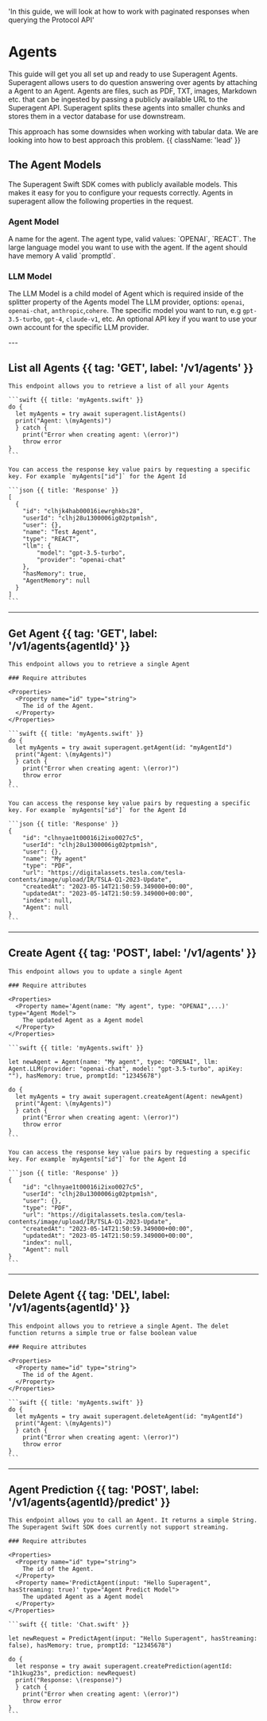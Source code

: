 
<HeroPattern />

  'In this guide, we will look at how to work with paginated responses when querying the Protocol API'

# Agents

This guide will get you all set up and ready to use Superagent Agents. Superagent allows users to do question answering over agents by attaching a Agent to an Agent. Agents are files, such as PDF, TXT, images, Markdown etc. that can be ingested by passing a publicly available URL to the Superagent API. Superagent splits these agents into smaller chunks and stores them in a vector database for use downstream.

This approach has some downsides when working with tabular data. We are looking into how to best approach this problem. {{ className: 'lead' }}

## The Agent Models

The Superagent Swift SDK comes with publicly available models. This makes it easy for you to configure your requests correctly.
Agents in superagent allow the following properties in the request.



<Row>
  <Col>

  ### Agent Model
<Properties>
  <Property name="name" type="String">
    A name for the agent.
  </Property>
  <Property name="type" type="String">
    The agent type, valid values: `OPENAI`, `REACT`.
  </Property>
  <Property name="llm" type="LLM Model">
    The large language model you want to use with the agent.
  </Property>
  <Property name="hasMemory" type="Bool?">
    If the agent should have memory
  </Property>
  <Property name="promptId" type="String?">
   A valid `promptId`.
  </Property>
</Properties>
</Col>
<Col>

### LLM Model
The LLM Model is a child model of Agent which is required inside of the splitter property of the Agents model
<Properties>
  <Property name="provider" type="String">
    The LLM provider, options: `openai`, `openai-chat`, `anthropic`,`cohere`.
  </Property>
  <Property name="model" type="String">
   The specific model you want to run, e.g `gpt-3.5-turbo`, `gpt-4`, `claude-v1`, etc.
  </Property>
  <Property name="apiKey" type="String">
    An optional API key if you want to use your own account for the specific LLM provider.
  </Property>
</Properties>
</Col>
</Row>
---

## List all Agents {{ tag: 'GET', label: '/v1/agents' }}

<Row>
  <Col>

    This endpoint allows you to retrieve a list of all your Agents

    ```swift {{ title: 'myAgents.swift' }}
    do {
      let myAgents = try await superagent.listAgents()
      print("Agent: \(myAgents)")
      } catch {
        print("Error when creating agent: \(error)")
        throw error
    }
    ```
  </Col>
  <Col sticky>

    You can access the response key value pairs by requesting a specific key. For example `myAgents["id"]` for the Agent Id

    ```json {{ title: 'Response' }}
    [
      {
        "id": "clhjk4hab00016iewrghkbs28",
        "userId": "clhj28u1300006ig02ptpm1sh",
        "user": {},
        "name": "Test Agent",
        "type": "REACT",
        "llm": {
            "model": "gpt-3.5-turbo",
            "provider": "openai-chat"
        },
        "hasMemory": true,
        "AgentMemory": null
      }
    ]
    ```

  </Col>
</Row>

---

## Get Agent {{ tag: 'GET', label: '/v1/agents{agentId}' }}

<Row>
  <Col>

    This endpoint allows you to retrieve a single Agent

    ### Require attributes
    
    <Properties>
      <Property name="id" type="string">
        The id of the Agent.
      </Property>
    </Properties>

    ```swift {{ title: 'myAgents.swift' }}
    do {
      let myAgents = try await superagent.getAgent(id: "myAgentId")
      print("Agent: \(myAgents)")
      } catch {
        print("Error when creating agent: \(error)")
        throw error
    }
    ```
  </Col>
  <Col sticky>

    You can access the response key value pairs by requesting a specific key. For example `myAgents["id"]` for the Agent Id

    ```json {{ title: 'Response' }}
    {
        "id": "clhnyae1t00016i2ixo0027c5",
        "userId": "clhj28u1300006ig02ptpm1sh",
        "user": {},
        "name": "My agent"
        "type": "PDF",
        "url": "https://digitalassets.tesla.com/tesla-contents/image/upload/IR/TSLA-Q1-2023-Update",
        "createdAt": "2023-05-14T21:50:59.349000+00:00",
        "updatedAt": "2023-05-14T21:50:59.349000+00:00",
        "index": null,
        "Agent": null
    }
    ```

  </Col>
</Row>

---

## Create Agent {{ tag: 'POST', label: '/v1/agents' }}

<Row>
  <Col>

    This endpoint allows you to update a single Agent

    ### Require attributes
    
    <Properties>
      <Property name='Agent(name: "My agent", type: "OPENAI",...)' type="Agent Model">
        The updated Agent as a Agent model
      </Property>
    </Properties>

    ```swift {{ title: 'myAgents.swift' }}

    let newAgent = Agent(name: "My agent", type: "OPENAI", llm: Agent.LLM(provider: "openai-chat", model: "gpt-3.5-turbo", apiKey: ""), hasMemory: true, promptId: "12345678")

    do {
      let myAgents = try await superagent.createAgent(Agent: newAgent)
      print("Agent: \(myAgents)")
      } catch {
        print("Error when creating agent: \(error)")
        throw error
    }
    ```
  </Col>
  <Col sticky>

    You can access the response key value pairs by requesting a specific key. For example `myAgents["id"]` for the Agent Id

    ```json {{ title: 'Response' }}
    {
        "id": "clhnyae1t00016i2ixo0027c5",
        "userId": "clhj28u1300006ig02ptpm1sh",
        "user": {},
        "type": "PDF",
        "url": "https://digitalassets.tesla.com/tesla-contents/image/upload/IR/TSLA-Q1-2023-Update",
        "createdAt": "2023-05-14T21:50:59.349000+00:00",
        "updatedAt": "2023-05-14T21:50:59.349000+00:00",
        "index": null,
        "Agent": null
    }
    ```

  </Col>
</Row>

---

## Delete Agent {{ tag: 'DEL', label: '/v1/agents{agentId}' }}

    This endpoint allows you to retrieve a single Agent. The delet function returns a simple true or false boolean value

    ### Require attributes
    
    <Properties>
      <Property name="id" type="string">
        The id of the Agent.
      </Property>
    </Properties>

    ```swift {{ title: 'myAgents.swift' }}
    do {
      let myAgents = try await superagent.deleteAgent(id: "myAgentId")
      print("Agent: \(myAgents)")
      } catch {
        print("Error when creating agent: \(error)")
        throw error
    }
    ```

---

## Agent Prediction {{ tag: 'POST', label: '/v1/agents{agentId}/predict' }}


    This endpoint allows you to call an Agent. It returns a simple String.
    The Superagent Swift SDK does currently not support streaming.

    ### Require attributes
    
    <Properties>
      <Property name="id" type="string">
        The id of the Agent.
      </Property>
      <Property name='PredictAgent(input: "Hello Superagent", hasStreaming: true)' type="Agent Predict Model">
        The updated Agent as a Agent model
      </Property>
    </Properties>

    ```swift {{ title: 'Chat.swift' }}

    let newRequest = PredictAgent(input: "Hello Superagent", hasStreaming: false), hasMemory: true, promptId: "12345678")

    do {
      let response = try await superagent.createPrediction(agentId: "1h1kug23s", prediction: newRequest)
      print("Response: \(response)")
      } catch {
        print("Error when creating agent: \(error)")
        throw error
    }
    ```
